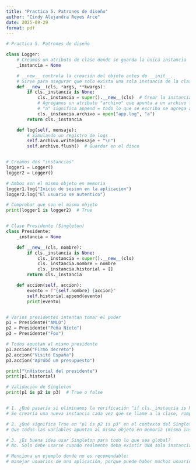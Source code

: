 ```yaml
---
title: "Practica 5. Patrones de diseño"
author: "Cindy Alejandra Reyes Arce"
date: 2025-09-29
format: pdf
---
```



```python
# Practica 5. Patrones de diseño

class Logger:
    # Creamos un atributo de clase donde se guarda la única instancia
    _instancia = None

    # __new__ controla la creación del objeto antes de __init__.
    # Sirve para asegurar que solo exista una sola instancia de la clase.
    def __new__(cls, *args, **kwargs):
        if cls._instancia is None:
            cls._instancia = super().__new__(cls)  # Crear la instancia
            # Agregamos un atributo "archivo" que apunta a un archivo físico
            # "a" significa append = todo lo que se escriba se agrega al final del archivo.
            cls._instancia.archivo = open("app.log", "a")
        return cls._instancia

    def log(self, mensaje):
        # Simulando un registro de logs
        self.archivo.write(mensaje + "\n")
        self.archivo.flush()  # Guardar en el disco


# Creamos dos "instancias"
logger1 = Logger()
logger2 = Logger()

# Ambos son el mismo objeto en memoria
logger1.log("Inicio de sesion en la aplicacion")
logger2.log("El usuario se autentico")

# Comprobar que son el mismo objeto
print(logger1 is logger2)  # True


# Clase Presidente (Singleton)
class Presidente:
    _instancia = None

    def __new__(cls, nombre):
        if cls._instancia is None:
            cls._instancia = super().__new__(cls)
            cls._instancia.nombre = nombre
            cls._instancia.historial = []
        return cls._instancia

    def accion(self, accion):
        evento = f"{self.nombre} {accion}"
        self.historial.append(evento)
        print(evento)


# Varios presidentes intentan tomar el poder
p1 = Presidente("AMLO")
p2 = Presidente("Peña Nieto")
p3 = Presidente("Fox")

# Todos apuntan al mismo presidente
p1.accion("Firmo decreto")
p2.accion("Visitó España")
p3.accion("Aprobó un presupuesto")

print("\nHistorial del presidente")
print(p1.historial)

# Validación de Singleton
print(p1 is p2 is p3)  # True o false


# 1. ¿Qué pasaría si eliminamos la verificación "if cls._instancia is None" en el método __new__?
# Se crearía una nueva instancia cada vez que se llame a la clase, rompiendo el patrón Singleton.

# 2. ¿Qué significa True en "p1 is p2 is p3" en el contexto del Singleton?
# Que todas las variables apuntan al mismo objeto en memoria (misma instancia).

# 3. ¿Es buena idea usar Singleton para todo lo que sea global?
# No. Solo debe usarse cuando realmente deba existir UNA sola instancia.

# Menciona un ejemplo donde no es recomendable:
# manejar usuarios de una aplicación, porque puede haber muchos usuarios distintos al mismo tiempo.

```